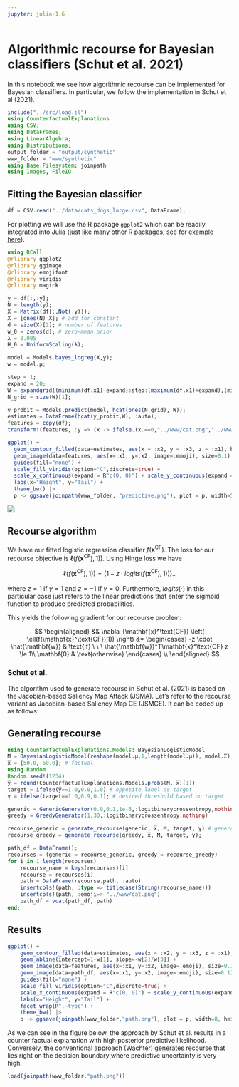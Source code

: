 ```yaml
---
jupyter: julia-1.6
---
```


# Algorithmic recourse for Bayesian classifiers (Schut et al. 2021)

In this notebook we see how algorithmic recourse can be implemented for Bayesian classifiers. In particular, we follow the implementation in Schut et al (2021).

```julia
include("../src/load.jl")
using CounterfactualExplanations
using CSV;
using DataFrames;
using LinearAlgebra;
using Distributions;
output_folder = "output/synthetic"
www_folder = "www/synthetic"
using Base.Filesystem: joinpath
using Images, FileIO
```

## Fitting the Bayesian classifier

```julia
df = CSV.read("../data/cats_dogs_large.csv", DataFrame);
```

For plotting we will use the R package `ggplot2` which can be readily integrated into Julia (just like many other R packages, see for example [here](https://avt.im/blog/2018/03/23/R-packages-ggplot-in-julia#fn:rcall)).

```julia
using RCall
@rlibrary ggplot2
@rlibrary ggimage
@rlibrary emojifont
@rlibrary viridis
@rlibrary magick
```

```julia
y = df[:,:y];
N = length(y);
X = Matrix(df[:,Not(:y)]);
X = [ones(N) X]; # add for constant
d = size(X)[2]; # number of features
w_0 = zeros(d); # zero-mean prior
λ = 0.005
H_0 = UniformScaling(λ);
```

```julia
model = Models.bayes_logreg(X,y);
w = model.μ;
```

```julia
step = 1;
expand = 20;
W = expandgrid((minimum(df.x1)-expand):step:(maximum(df.x1)+expand),(minimum(df.x2)-expand):step:(maximum(df.x2)+expand));
N_grid = size(W)[1];
```

```julia
y_probit = Models.predict(model, hcat(ones(N_grid), W));
estimates = DataFrame(hcat(y_probit,W), :auto);
features = copy(df);
transform!(features, :y => (x -> ifelse.(x.==0,"../www/cat.png","../www/dog.png"))  => :emoji);
```

```julia
ggplot() + 
  geom_contour_filled(data=estimates, aes(x = :x2, y = :x3, z = :x1), bins=25, alpha=0.8) +
  geom_image(data=features, aes(x=:x1, y=:x2, image=:emoji), size=0.1) +
  guides(fill="none") +
  scale_fill_viridis(option="C",discrete=true) +
  scale_x_continuous(expand = R"c(0, 0)") + scale_y_continuous(expand = R"c(0, 0)") +
  labs(x="Height", y="Tail") +
  theme_bw() |>
  p -> ggsave(joinpath(www_folder, "predictive.png"), plot = p, width=5, height=5);
```

![](www/synthetic/predictive.png)

## Recourse algorithm

We have our fitted logistic regression classifier $f(\mathbf{x}^\text{CF})$. The loss for our recourse objective is $\ell(f(\mathbf{x}^\text{CF}),1))$. Using Hinge loss we have

$$\ell(f(\mathbf{x}^\text{CF}),1))=(1-z\cdot logits(f(\mathbf{x}^\text{CF}),1)))_{+}$$

where $z=1$ if $y=1$ and $z=-1$ if $y=0$. Furthermore, $logits(\cdot)$ in this particular case just refers to the linear predictions that enter the sigmoid function to produce predicted probabilities. 

This yields the following gradient for our recourse problem:

$$
\begin{aligned}
&& \nabla_{\mathbf{x}^\text{CF}} \left( \ell(f(\mathbf{x}^\text{CF}),1)) \right) &= \begin{cases} -z \cdot \hat{\mathbf{w}}  & \text{if} \ \ \ \hat{\mathbf{w}}^T\mathbf{x}^\text{CF} z \le 1\\ \mathbf{0} & \text{otherwise} \end{cases} \\
\end{aligned}
$$

### Schut et al. 

The algorithm used to generate recourse in Schut et al. (2021) is based on the Jacobian-based Saliency Map Attack (JSMA). Let's refer to the recourse variant as Jacobian-based Saliency Map CE (JSMCE). It can be coded up as follows:

## Generating recourse

```julia
using CounterfactualExplanations.Models: BayesianLogisticModel
M = BayesianLogisticModel(reshape(model.μ,1,length(model.μ)), model.Σ); # repare for usage with CounterfactualExplanations.jl
x̅ = [50.0, 60.0]; # factual
using Random
Random.seed!(1234)
y̅ = round(CounterfactualExplanations.Models.probs(M, x̅)[1])
target = ifelse(y̅==1.0,0.0,1.0) # opposite label as target
γ = ifelse(target==1.0,0.9,0.1); # desired threshold based on target
```

```julia
generic = GenericGenerator(0.0,0.1,1e-5,:logitbinarycrossentropy,nothing)
greedy = GreedyGenerator(1,30,:logitbinarycrossentropy,nothing)
```

```julia
recourse_generic = generate_recourse(generic, x̅, M, target, γ) # generate recourse
recourse_greedy = generate_recourse(greedy, x̅, M, target, γ);
```

```julia
path_df = DataFrame();
recourses = (generic = recourse_generic, greedy = recourse_greedy)
for i in 1:length(recourses)
    recourse_name = keys(recourses)[i]
    recourse = recourses[i]
    path = DataFrame(recourse.path, :auto)
    insertcols!(path, :type => titlecase(String(recourse_name)))
    insertcols!(path, :emoji=> "../www/cat.png")
    path_df = vcat(path_df, path)
end;
```

## Results

```julia
ggplot() + 
    geom_contour_filled(data=estimates, aes(x = :x2, y = :x3, z = :x1), bins=25, alpha=0.8) +
    geom_abline(intercept=1-w[1], slope=-w[2]/w[3]) +
    geom_image(data=features, aes(x=:x1, y=:x2, image=:emoji), size=0.1, image_fun=R"function(img) magick::image_fx(img, expression = '0.5*a', channel = 'alpha')") +
    geom_image(data=path_df, aes(x=:x1, y=:x2, image=:emoji), size=0.1) +
    guides(fill="none") +
    scale_fill_viridis(option="C",discrete=true) +
    scale_x_continuous(expand = R"c(0, 0)") + scale_y_continuous(expand = R"c(0, 0)") +
    labs(x="Height", y="Tail") +
    facet_wrap(R".~type") +
    theme_bw() |>
    p -> ggsave(joinpath(www_folder,"path.png"), plot = p, width=8, height=4);
```

As we can see in the figure below, the approach by Schut et al. results in a counter factual explanation with high posterior predictive likelihood. Conversely, the conventional approach (Wachter) generates recourse that lies right on the decision boundary where predictive uncertainty is very high.

```julia
load(joinpath(www_folder,"path.png"))
```

